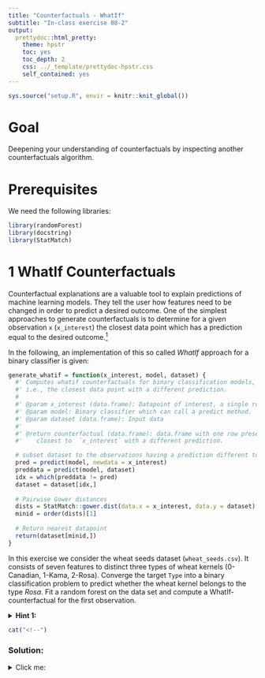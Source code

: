 ```yaml
---
title: "Counterfactuals - WhatIf"
subtitle: "In-class exercise 08-2"
output:
  prettydoc::html_pretty:
    theme: hpstr
    toc: yes
    toc_depth: 2
    css: ../_template/prettydoc-hpstr.css
    self_contained: yes
---
```


```r
sys.source("setup.R", envir = knitr::knit_global())
```

# Goal

Deepening your understanding of counterfactuals by inspecting another counterfactuals algorithm.

# Prerequisites

We need the following libraries:

```r
library(randomForest)
library(docstring)
library(StatMatch)
```

# 1 WhatIf Counterfactuals

Counterfactual explanations are a valuable tool to explain predictions of 
machine learning models. They tell the user how features need to be changed 
in order to predict a desired outcome. 
One of the simplest approaches to generate counterfactuals is to determine for 
a given observation `x` (`x_interest`) the closest data point which has a prediction equal to 
the desired outcome.^[Wexler et al. (2019): "The What-If Tool: Interactive Probing of Machine Learning Models"]

In the following, an implementation of this so called *WhatIf* approach for a binary classifier is given:

```r
generate_whatif = function(x_interest, model, dataset) {
  #' Computes whatif counterfactuals for binary classification models, 
  #' i.e., the closest data point with a different prediction.
  #
  #' @param x_interest (data.frame): Datapoint of interest, a single row data set. 
  #' @param model: Binary classifier which can call a predict method.
  #' @param dataset (data.frame): Input data
  #'
  #' @return counterfactual (data.frame): data.frame with one row presenting the counterfactuals
  #'    closest to  `x_interest` with a different prediction.

  # subset dataset to the observations having a prediction different to x_interest
  pred = predict(model, newdata = x_interest)
  preddata = predict(model, dataset)
  idx = which(preddata != pred)
  dataset = dataset[idx,]
  
  # Pairwise Gower distances 
  dists = StatMatch::gower.dist(data.x = x_interest, data.y = dataset)
  minid = order(dists)[1]
  
  # Return nearest datapoint
  return(dataset[minid,]) 
}
```

In this exercise we consider the wheat seeds dataset (`wheat_seeds.csv`). 
It consists of seven features to distinct three types of wheat kernels (0-Canadian, 1-Kama, 2-Rosa).
Converge the target `Type` into a binary classification problem to predict whether the wheat kernel belongs to the type *Rosa*.
Fit a random forest on the data set and compute a WhatIf-counterfactual for the first observation.


<details>
  <summary>**Hint 1:**</summary>
  
The binary target should be converted into a factor variable. 
With this, the values receive new meanings: 1-notRosa, 2-Rosa.

</details>

```r
cat("<!--")
```

### Solution:

<details>
<summary>Click me:</summary>

```r
df = read.csv(file = "../data/wheat_seeds.csv")
table(df$Type)

# Create a binary classification task
# all observations of Type Canadian are set to Type = 1
# so Type = 1 now contains obs of Type != Rosa
df$Type = as.factor(ifelse(df$Type == "0", 1, df$Type))
table(df$Type)

# Fit a random forest to the data
mod = randomForest::randomForest(Type ~ ., data = df)

# Compute counterfactual for first observation
x_interest = df[1,]
x_interest
```

```r
cf = generate_whatif(x_interest = x_interest, model = mod, dataset = df)
cf
```

```r
cat("-->")
```

# 2 Analysis of attributes

Which attributes from the lecture (*validity*, *sparsity*, ...) does this approach fulfill. Based on this, derive the advantages and disadvantages of the approach.

```r
cat("<!--")
```

### Solution:

<details>
<summary>Click me:</summary>

Counterfactuals generated with WhatIf are valid and proximal, since they reflect the closest training datapoint 
with the desired/different prediction. 
The counterfactuals are also plausible since by definition they adhere to the data manifold.
The counterfactuals are not sparse and might propose changes to many features - this is 
a clear disadvantage of this method.

```r
cat("-->")
```

# 3 Evaluation

In order to evaluate the sparseness of the counterfactual produced by WhatIf, we could use the following approach: 
For each feature of the counterfactual instance assess whether setting its 
value to the one of `x_interest` still leads to a different prediction than `x_interest`.

Create a function `evaluate_counterfactual()` using the following steps:

* Create an empty vector `feature_nams`.
* For each feature do the following: 
    1. Create a copy of the counterfactual.
    2. Replace the feature value of this copy with the value of `x_interest`. 
    3. Evaluate if the prediction for this copy still differs to the one of `x_interest`. 
    4. If it still differs, add the name of this feature to `feature_nams`.
* End for - return `feature_nams`.

Evaluate the counterfactual derived in the previous exercise.

<details>
  <summary>**Hint 1:**</summary>
  
```r
evaluate_counterfactual = function(counterfactual, x_interest, model) {
  #' Evaluates if counterfactuals are minimal, i.e., if setting one feature to 
  #' the value of x_interest still results in a different prediction than for x_interest.
  #' 
  #' @param counterfactual (data.frame): Counterfactual of `x_interest`, a single row data set. 
  #' @param x_interest (data.frame): Datapoint of interest, a single row data set. 
  #' @param model: Binary classifier which can call a predict method.
  #'
  #' @return (list): List with names of features that if set for the counterfactual to the value of 
  #' `x_interest`, still leads to a different prediction than for x_interest. 
 
  ...
}
```

</details>

```r
cat("<!--")
```

### Solution:

<details>
<summary>Click me:</summary>

```r
evaluate_counterfactual = function(counterfactual, x_interest, model) {
  #' Evaluates if counterfactuals are minimal, i.e., if setting one feature to 
  #' the value of x_interest still results in a different prediction than for x_interest.
  #' 
  #' @param counterfactual (data.frame): Counterfactual of `x_interest`, a single row data set. 
  #' @param x_interest (data.frame): Datapoint of interest, a single row data set. 
  #' @param model: Binary classifier which can call a predict method.
  #'
  #' @return (list): List with names of features that if set for the counterfactual to the value of 
  #' `x_interest`, still leads to a different prediction than for x_interest. 
  pred = predict(model, newdata = x_interest)
  feature_nams = c()
  for (feature in names(counterfactual)) {
    if (counterfactual[feature] == x_interest[feature]) {
      next
    }
    newcf = counterfactual
    newcf[, feature] = x_interest[, feature]
    newpred = predict(model, newcf)
    if (newpred != pred) {
      feature_nams = c(feature_nams, feature)
    }
  }
  return(feature_nams)
}
```

```r
df$Type = NULL
x_interest$Type = NULL
cf$Type = NULL
evaluate_counterfactual(counterfactual = cf, x_interest = x_interest, model = mod)
```

```r
cat("-->")
```


# Summary

We discovered and became familiar with the WhatIf algorithm and its advantages and disadvantages.
